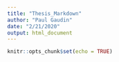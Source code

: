 ```yaml
---
title: "Thesis_Markdown"
author: "Paul Gaudin"
date: "2/21/2020"
output: html_document
---
```


```r
knitr::opts_chunk$set(echo = TRUE)
```


